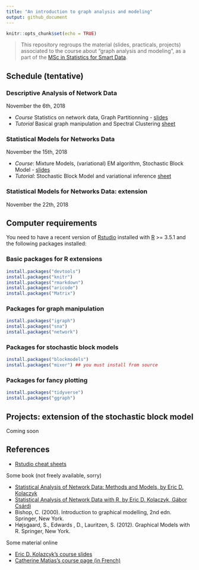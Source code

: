 ```yaml
---
title: "An introduction to graph analysis and modeling"
output: github_document
---
```


```r
knitr::opts_chunk$set(echo = TRUE)
```

> This repository regroups the material (slides, practicals, projects) associated to the course about "graph analysis and modeling", as a part of the [MSc in Statistics for Smart Data](http://www.ensai.fr/formation/msc-in-statistics-for-smart-data.html).

## Schedule (tentative)

### Descriptive Analysis of Network Data

November the 6th, 2018

  - *Course* Statistics on network data, Graph Partitionning	- [slides](https://github.com/jchiquet/CourseStatNetwork/raw/master/slides/DescriptiveAnalysis/DescriptiveAnalysis.pdf)
  - *Tutorial* Basical graph manipulation and Spectral Clustering [sheet](https://github.com/jchiquet/CourseStatNetwork/raw/master/practicals/DescriptiveAnalysis/tuto_DescriptiveAnalysis.pdf)

### Statistical Models for Networks Data

November the 15th, 2018

  - *Course*: Mixture Models, (variational) EM algorithm, Stochastic Block Model	- [slides](https://github.com/jchiquet/CourseStatNetwork/raw/master/slides/GraphModel/GraphModel.pdf)
  - *Tutorial*: Stochastic Block Model and variational inference [sheet](https://github.com/jchiquet/CourseStatNetwork/raw/master/practicals/GraphModel/tuto_GraphModel.pdf)

### Statistical Models for Networks Data: extension

November the 22th, 2018

## Computer requirements

You need to have a recent version of [Rstudio](https://www.rstudio.com/products/rstudio/download/) installed with [R](https://cran.r-project.org) >= 3.5.1 and the following packages installed:

### Basic packages for R extensions

```r
install.packages("devtools")
install.packages("knitr")
install.packages("rmarkdown")
install.packages("aricode")
install.packages("Matrix")
```

### Packages for graph manipulation

```r
install.packages("igraph")
install.packages("sna")
install.packages("network")
```

### Packages for stochastic block models

```r
install.packages("blockmodels")
install.packages("mixer") ## you must install from source
```

### Packages for fancy plotting

```r
install.packages("tidyverse")
install.packages("ggraph")
```

## Projects: extension of the stochastic block model

Coming soon

## References 

* [Rstudio cheat sheets](https://www.rstudio.com/resources/cheatsheets/)

Some book (not freely available, sorry)

* [Statistical Analysis of Network Data: Methods and Models, by Eric D. Kolaczyk](https://books.google.fr/books?id=Q-GNLsqq7QwC&source=gbs_book_similarbooks)
* [Statistical Analysis of Network Data with R, by Eric D. Kolaczyk, Gábor Csárdi](https://books.google.fr/books?id=cNMhBAAAQBAJ&source=gbs_navlinks_s)
* Bishop, C. (2000). Introduction to graphical modelling, 2nd edn. Springer, New York.
* Højsgaard, S., Edwards , D., Lauritzen, S. (2012). Graphical Models with R. Springer,  New York.

Some material online 

* [Eric D. Kolazcyk's course slides](http://math.bu.edu/ness12/ness2012-shortcourse-kolaczyk.pdf)
* [Catherine Matias's course page (in French)](http://cmatias.perso.math.cnrs.fr/Cours_Graphes.html)


